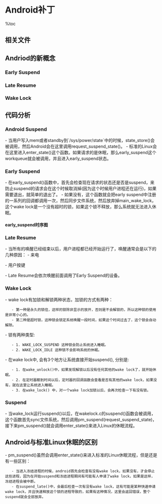 = Android补丁 =

%toc

== 相关文件 ==
{{{class="brush:text"
linux_source/kernel/power/main.c
linux_source/kernel/power/earlysuspend.c
linux_source/kernel/power/wakelock.c
}}}

== Andriod的新概念 ==
=== Early Suspend ===
{{{class="brush:text"
    Early suspend是android引进的一种机制，这种机制在上游备受争议，这里不做评论。这个机制作用在关闭的时候，
一些和显示有关的设备，比如LCD背光，比如重力感应器、触摸屏，这些设备都会关掉。但是系统可能还是在运行状态
(这时候还有wake lock)进行任务的处理，例如在扫描SD卡上的文件等。在嵌入式设备中，背光是一个很大的电源消耗，
所以android会加入这样一种机制。
}}}

=== Late Resume ===
{{{class="brush:text"
Late Resume是和suspend配套的一种机制，是在内核唤醒完毕开始执行的。主要就是唤醒在Early Suspend的时候休眠的设备。
}}}

=== Wake Lock ===
{{{class="brush:text"
    Wake Lock在Android的电源管理系统中扮演一个核心的角色。Wake Lock是一种锁的机制，只要有人拿着这个锁，
系统就无法进入休眠，可以被用户态程序和内核获得。这个锁可以是有超时的或者是没有超时的，超时的锁会在时间过去以后
自动解锁 。如果没有锁了或者超时了，内核就会启动休眠的那套机制来进入休眠。
}}}

{{http:pic/power_manager.png}}

== 代码分析 ==
=== Android Suspend ===
- 当用户写入mem或者standby到`/sys/power/state`中的时候，state_store()会被调用，然后Android会在这里调用request_suspend_state()。
- 标准的Linux会在这里进入enter_state()这个函数。如果请求的是休眠，那么early_suspend这个workqueue就会被调用，并且进入early_suspend状态。
{{{class="brush:c"
void request_suspend_state(suspend_state_t new_state)
{
    unsigned long irqflags;
    int old_sleep;

    spin_lock_irqsave(&state_lock, irqflags);
    old_sleep = state & SUSPEND_REQUESTED;
    
    if (!old_sleep && new_state != PM_SUSPEND_ON) {
        state |= SUSPEND_REQUESTED;
        // early_suspend状态
        queue_work(suspend_work_queue, &early_suspend_work);
    } else if (old_sleep && new_state == PM_SUSPEND_ON) {
        state &= ~SUSPEND_REQUESTED;
        wake_lock(&main_wake_lock);
        // late_resume状态
        queue_work(suspend_work_queue, &late_resume_work);
    }
    
    requested_suspend_state = new_state;
    spin_unlock_irqrestore(&state_lock, irqflags);
}
}}}

=== Early Suspend ===
- 在early_suspend()函数中，首先会检查现在请求的状态还是否是suspend，来防止suspend的请求会在这个时候取消掉(因为这个时候用户进程还在运行)，如果需要退出，就简单的退出了。
- 如果没有，这个函数就会把early suspend中注册的一系列的回调都调用一次，然后同步文件系统，然后放弃掉main_wake_lock，这个wake lock是一个没有超时的锁，如果这个锁不释放，那么系统就无法进入休眠。
{{{class="brush:c"
static void early_suspend(struct work_struct *work)
{
    struct early_suspend *pos;
    unsigned long irqflags;
    int abort = 0;

    mutex_lock(&early_suspend_lock);
    spin_lock_irqsave(&state_lock, irqflags);
    if (state == SUSPEND_REQUESTED)
        state |= SUSPENDED;
    else
        abort = 1;
    spin_unlock_irqrestore(&state_lock, irqflags);

    if (abort) {
        mutex_unlock(&early_suspend_lock);
        goto abort;
    }

    list_for_each_entry(pos, &early_suspend_handlers, link) {
        if (pos->suspend != NULL)
            pos->suspend(pos);
    }
    mutex_unlock(&early_suspend_lock);

    sys_sync();
abort:
    spin_lock_irqsave(&state_lock, irqflags);
    if (state == SUSPEND_REQUESTED_AND_SUSPENDED)
        wake_unlock(&main_wake_lock);
    spin_unlock_irqrestore(&state_lock, irqflags);
}
}}}

==== early_suspend时序图 ====
{{http:pic/early_suspend.png}}

=== Late Resume ===
- 当所有的唤醒已经结束以后，用户进程都已经开始运行了，唤醒通常会是以下的几种原因：
- 来电
{{{class="brush:text"
    如果是来电，那么Modem会通过发送命令给rild来让rild通知WindowManager有来电响应，这样就会远程调用
PowerManagerService来写"on"到/sys/power/state来执行late resume的设备，比如点亮屏幕等。
}}}

- 用户按键
{{{class="brush:text"
    用户按键事件会送到WindowManager中，WindowManager会处理这些按键事件，按键分为几种情况，如果案件不是唤醒键
(能够唤醒系统的按键)，那么WindowManager会主动放弃wakeLock来使系统进入再次休眠，如果按键是唤醒键，那么WindowManger
就会调用PowerManagerService中的接口来执行Late Resume。
}}}

- Late Resume会依次唤醒前面调用了Early Suspend的设备。
{{{class="brush:c"
static void late_resume(struct work_struct *work)
{
    struct early_suspend *pos;
    unsigned long irqflags;
    int abort = 0;

    mutex_lock(&early_suspend_lock);
    spin_lock_irqsave(&state_lock, irqflags);
    if (state == SUSPENDED)
        state &= ~SUSPENDED;
    else
        abort = 1;
    spin_unlock_irqrestore(&state_lock, irqflags);

    if (abort) {
        goto abort;
    }
    list_for_each_entry_reverse(pos, &early_suspend_handlers, link)
    if (pos->resume != NULL)
        pos->resume(pos);
abort:
    mutex_unlock(&early_suspend_lock);
}
}}}

=== Wake Lock ===
- wake lock有加锁和解锁两种状态，加锁的方式有两种：
    - 第一种是永久的锁住，这样的锁除非显示的放开，否则是不会解锁的，所以这种锁的使用是非常小心的。
    - 第二种是超时锁，这种锁会锁定系统唤醒一段时间，如果这个时间过去了，这个锁会自动解除。

- 锁有两种类型:
    - 1. WAKE_LOCK_SUSPEND 这种锁会防止系统进入睡眠。
    - 2. WAKE_LOCK_IDLE 这种锁不会影响系统的休眠。

- 在wake lock中, 会有3个地方让系统直接开始suspend(), 分别是:
    - 1. 在wake_unlock()中，如果发现解锁以后没有任何其他的wake lock了，就开始休眠。
    - 2. 在定时器都到时间以后，定时器的回调函数会查看是否有其他的wake lock，如果没有，就在这里让系统进入睡眠。
    - 3. 在wake_lock() 中，对一个wake lock加锁以后，会再次检查一下有没有锁。

=== Suspend ===
- 当wake_lock运行suspend()以后，在wakelock.c的suspend()函数会被调用，这个函数首先sync文件系统，然后调用pm_suspend(request_suspend_state)，接下来pm_suspend()就会调用enter_state()来进入Linux的休眠流程。
{{{class="brush:c"
static void suspend(struct work_struct *work)
{
    int ret;
    int entry_event_num;

    if (has_wake_lock(WAKE_LOCK_SUSPEND)) {
        return;
    }

    entry_event_num = current_event_num;
    sys_sync();
    ret = pm_suspend(requested_suspend_state);
    if (current_event_num == entry_event_num) {
        wake_lock_timeout(&unknown_wakeup, HZ / 2);
    }
}
}}}

== Android与标准Linux休眠的区别 ==
- pm_suspend()虽然会调用enter_state()来进入标准的Linux休眠流程，但是还是有一些区别：
    - 当进入冻结进程的时候，android首先会检查有没有wake lock，如果没有，才会停止这些进程，因为在开始suspend和冻结进程期间有可能有人申请了wake lock，如果是这样，冻结进程会被中断。
    - 在suspend_late()中，会最后检查一次有没有wake lock，这有可能是某种快速申请wake lock，并且快速释放这个锁的进程导致的，如果有这种情况，这里会返回错误，整个suspend就会全部放弃。
